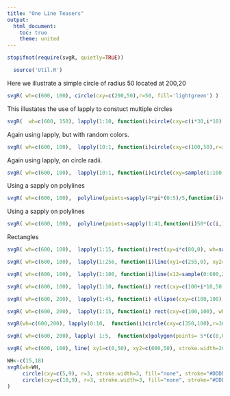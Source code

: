 ```yaml
---
title: "One Line Teasers"
output:
  html_document:
    toc: true
    theme: united
---
```




```r
stopifnot(require(svgR, quietly=TRUE))
```

```r
  source('Util.R')
```

Here we illustrate a simple circle
of radius 50 located at 200,20
```r
svgR( wh=c(600, 100), circle(cxy=c(200,50),r=50, fill='lightgreen') )
```

This illustates the use of lapply to constuct multiple circles
```r
svgR(  wh=c(600, 150), lapply(1:10, function(i)circle(cxy=c(i*30,i*10),r=5+i, fill=rrgb() ) ))
```

Again using lapply, but with random colors.
```r
svgR( wh=c(600, 100),  lapply(10:1, function(i)circle(cxy=c(100,50),r=i*5, fill=rrgb()) ))
```

Again using lapply, on circle radii.
```r
svgR( wh=c(600, 100),  lapply(10:1, function(i)circle(cxy=sample(1:100,2),r=5+sample(5:50,1), fill=rrgb()) ))
```

Using a sapply on polylines
```r
svgR( wh=c(600, 100),  polyline(points=sapply(4*pi*(0:5)/5,function(i)c(100,50)+50*c(cos(i),sin(i))), fill='none', stroke='red'))
```
Using a sapply on polylines
```r
svgR( wh=c(600, 100),  polyline(points=sapply(1:41,function(i)50*(c(i,1)-i%%2)), fill='red'))
```

Rectangles
```r
svgR( wh=c(600, 100),  lapply(1:15, function(i)rect(xy=i*c(80,0), wh=sample(20:80,2), fill=rrgb())))
```

 
```r
svgR( wh=c(600, 100),  lapply(1:256, function(i)line(xy1=c(255,0), xy2=c(i*2,100), stroke=as.rgb(255-i,128,255-i))))
```

```r
svgR( wh=c(600, 100),  lapply(1:100, function(i)line(x12=sample(0:600,2), y12=c(0,100), stroke=rrgb())))
```

```r
svgR( wh=c(600, 100),  lapply(1:10, function(i) rect(cxy=c(100+i*10,50), wh=c(80+i*10,40), fill='none', stroke=rrgb())))
```

```r
svgR( wh=c(600, 200),  lapply(1:45, function(i) ellipse(cxy=c(100,100), rxy=c(80,40), transform=list(rotate= c(i*4, 100,100)), fill='none', stroke=rrgb())))
```


```r
svgR( wh=c(600, 200),  lapply(1:15, function(i) rect(cxy=c(100,100), wh=c(80,80), transform=list(rotate= c(i*8, 100,100)), fill='none', stroke=rrgb())))
```


```r
svgR(wh=c(600,200), lapply(0:10,  function(i)circle(cxy=c(350,100),r=30,fill=rrgb(),opacity=.3, transform=list(rotate= c(-i*18,300,100)))))
```



```r
svgR( wh=c(600, 200), lapply( 1:5,  function(x)polygon(points= 5*(c(0,0,-4,6, 4, 6)+ x*c(4,6)), fill='brown')))
```

```r
svgR( wh=c(600, 100), line( xy1=c(0,50), xy2=c(600,50), stroke.width=20, stroke.dasharray=8, stroke.dashoffset=16, stroke="lightblue", animate(attributeName="stroke.dashoffset", from=16, to=0 , dur=0.5, repeatCount="indefinite")))
```

```r
WH<-c(15,18)
svgR(wh=WH,
     circle(cxy=c(5,9), r=3, stroke.width=3, fill="none", stroke="#DDDDDD" ),
     circle(cxy=c(10,9), r=3, stroke.width=3, fill="none", stroke="#DDDDDD" )
)
```


